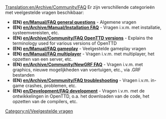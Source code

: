 [[Translation:en/Archive/Community/FAQ]]
{{nl/Manual/Inhoudsopgave}}
Er zijn verschillende categorieën met veelgestelde vragen beschikbaar:

*'''(EN) [[en/Manual/FAQ general questions]]''' - Algemene vragen
*'''(EN) [[en/Archive/Manual/Installation FAQ]]''' - Vragen i.v.m. met installatie, systeemvereisten, etc.
*'''(EN) [[en/Archive/Community/FAQ OpenTTD versions]]''' - Explains the terminology used for various versions of OpenTTD
*'''(EN) [[en/Manual/FAQ gameplay]]''' - Veelgestelde gameplay vragen
*'''(EN) [[en/Manual/FAQ multiplayer]]''' - Vragen i.v.m. met multiplayer, het opzetten van een server, etc.
*'''(EN) [[en/Archive/Community/NewGRF FAQ]]''' - Vragen i.v.m. met graphics, nieuwe mogelijkheden van voertuigen, etc., via .GRF bestanden
*'''(EN) [[en/Archive/Community/FAQ troubleshooting]]''' - Vragen i.v.m. in-game crashes, problemen, etc.
*'''(EN) [[en/Development/FAQ development]]''' - Vragen i.v.m. met de ontwikkelingen in OpenTTD, o.a. het downloaden van de code, het opzetten van de compilers, etc.

[[Category:nl/Veelgestelde vragen]]